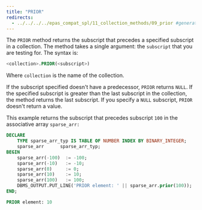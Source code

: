```yaml
---
title: "PRIOR"
redirects:
  - ../../../../epas_compat_spl/11_collection_methods/09_prior #generated for docs/epas/reorg-role-use-case-mode
---
```


<div id="prior" class="registered_link"></div>

The `PRIOR` method returns the subscript that precedes a specified subscript in a collection. The method takes a single argument: the `subscript` that you are testing for. The syntax is:

```sql
<collection>.PRIOR(<subscript>)
```

Where `collection` is the name of the collection.

If the subscript specified doesn't have a predecessor, `PRIOR` returns `NULL`. If the specified subscript is greater than the last subscript in the collection, the method returns the last subscript. If you specify a `NULL` subscript, `PRIOR` doesn't return a value.

This example returns the subscript that precedes subscript `100` in the associative array `sparse_arr:`

```sql
DECLARE
    TYPE sparse_arr_typ IS TABLE OF NUMBER INDEX BY BINARY_INTEGER;
    sparse_arr      sparse_arr_typ;
BEGIN
    sparse_arr(-100)  := -100;
    sparse_arr(-10)   := -10;
    sparse_arr(0)     := 0;
    sparse_arr(10)    := 10;
    sparse_arr(100)   := 100;
    DBMS_OUTPUT.PUT_LINE('PRIOR element: ' || sparse_arr.prior(100));
END;

PRIOR element: 10
```

